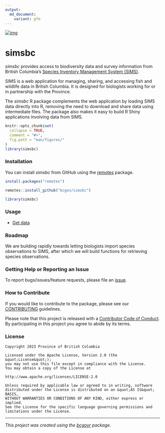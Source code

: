 ```yaml
---
output:
  md_document:
    variant: gfm
---
```


[![img](https://img.shields.io/badge/Lifecycle-Experimental-339999)](https://github.com/bcgov/repomountie/blob/master/doc/lifecycle-badges.md)

# simsbc

*simsbc* provides access to biodiversity data and survey information from British Columbia's [Species Inventory Management System (SIMS)](https://sims.nrs.gov.bc.ca).

SIMS is a web application for managing, sharing, and accessing fish and wildlife data in British Columbia. It is designed for biologists working for or in partnership with the Province.

The *simsbc* R package complements the web application by loading SIMS data directly into R, removing the need to download and share data using intermediate files. The package also makes it easy to build R Shiny applications involving data from SIMS.

```r
knitr::opts_chunk$set(
  collapse = TRUE,
  comment = "#>",
  fig.path = "man/figures/"
)
library(simsbc)
```

### Installation

You can install *simsbc* from GitHub using the [remotes](https://cran.r-project.org/package=remotes) package.
```r
install.packages("remotes")

remotes::install_github("bcgov/simsbc")

library(simsbc)
```

### Usage

- [Get data](https://bcgov.github.io/simsbc/articles/get_data.html)

### Roadmap

We are building rapidly towards letting biologists import species observations to SIMS, after which we will build functions for retrieving species observations.

### Getting Help or Reporting an Issue

To report bugs/issues/feature requests, please file an [issue](https://github.com/bcgov/simsbc/issues/).

### How to Contribute

If you would like to contribute to the package, please see our 
[CONTRIBUTING](CONTRIBUTING.md) guidelines.

Please note that this project is released with a [Contributor Code of Conduct](CODE_OF_CONDUCT.md). By participating in this project you agree to abide by its terms.

### License

```
Copyright 2023 Province of British Columbia

Licensed under the Apache License, Version 2.0 (the &quot;License&quot;);
you may not use this file except in compliance with the License.
You may obtain a copy of the License at

http://www.apache.org/licenses/LICENSE-2.0

Unless required by applicable law or agreed to in writing, software distributed under the License is distributed on an &quot;AS IS&quot; BASIS,
WITHOUT WARRANTIES OR CONDITIONS OF ANY KIND, either express or implied.
See the License for the specific language governing permissions and limitations under the License.
```

---
*This project was created using the [bcgovr](https://github.com/bcgov/bcgovr) package.* 
